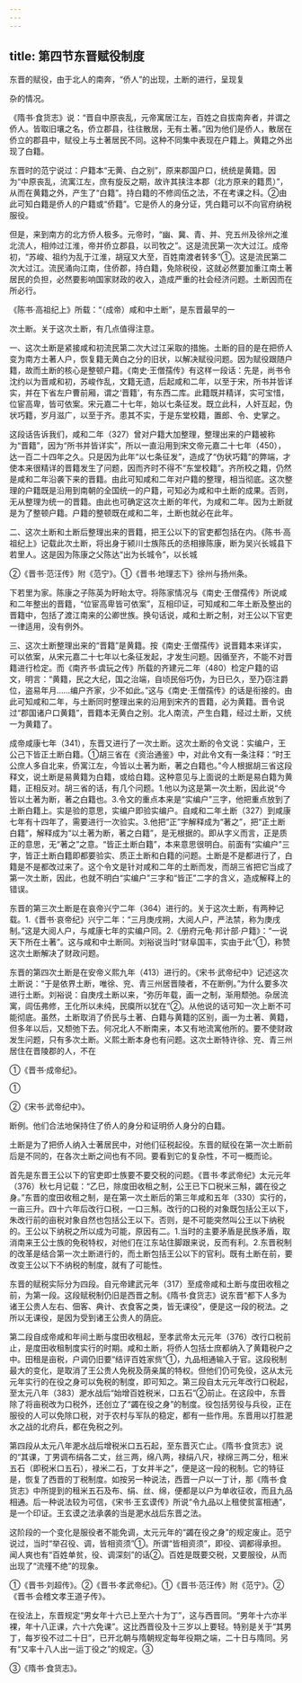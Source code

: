 ```yaml
---
---
---
```

title: 第四节东晋赋役制度
---



东晋的赋役，由于北人的南奔，“侨人”的出现，土断的进行，呈现复

杂的情况。

《隋书·食货志》说：“晋自中原丧乱，元帝寓居江左，百姓之自拔南奔者，并谓之侨人。皆取旧壤之名，侨立郡县，往往散居，无有土著。”因为他们是侨人，散居在侨立的郡县中，赋役上与土著居民不同。这种不同集中表现在户籍上。黄籍之外出现了白籍。

东晋时的范宁说过：户籍本“无黄、白之别”，原来郡国户口，统统是黄籍。因为“中原丧乱，流寓江左，庶有旋反之期，故许其挟注本郡（北方原来的籍贯）”，从而在黄籍之外，产生了“白籍”。持白籍的不修闾伍之法，不在考课之科。②由此可知白籍是侨人的户籍或“侨籍”。它是侨人的身分证，凭白籍可以不向官府纳税服役。

但是，来到南方的北方侨人极多。元帝时，“幽、冀、青、并、兖五州及徐州之淮北流人，相帅过江淮，帝并侨立郡县，以司牧之”。这是流民第一次大过江。成帝初，“苏峻、祖约为乱于江淮，胡寇又大至，百姓南渡者转多”①。这是流民第二次大过江。流民涌向江南，住侨郡，持白籍，免除税役，这就必然要加重江南土著居民的负担，必然要影响国家财政的收入，造成严重的社会经济问题。土断因而在所必行。

《陈书·高祖纪上》所载：“（成帝）咸和中土断”，是东晋最早的一

次土断。关于这次土断，有几点值得注意。

一、这次土断是紧接咸和初流民第二次大过江采取的措施。土断的目的是在把侨人变为南方土著人户，恢复籍无黄白之分的旧状，以解决赋役问题。因为赋役跟随户籍，故而土断的核心是整顿户籍。《南史·王僧孺传》有这样一段话：先是，尚书令沈约以为晋咸和初，苏峻作乱，文籍无遗，后起咸和二年，以至于宋，所书并皆详实，并在下省左户曹前厢，谓之‘晋籍’，有东西二库。此籍既并精详，实可宝惜，位宦高卑，皆可依案。宋元嘉二十七年，始以七条征发。既立此科，人奸互起，伪状巧籍，岁月滋广，以至于齐。患其不实，于是东堂校籍，置郎、令、史掌之。

这段话告诉我们，咸和二年（327）曾对户籍大加整理，整理出来的户籍被称为“晋籍”，因为“所书并皆详实”，所以一直沿用到宋文帝元嘉二十七年（450），达一百二十四年之久。只是因为此年“以七条征发”，造成了“伪状巧籍”的弊端，才使本来很精详的晋籍发生了问题，因而齐时不得不“东堂校籍”。齐所校之籍，仍然是咸和二年沿袭下来的晋籍。由此可知咸和二年对户籍的整理，相当彻底。这次整理的户籍既是沿用到南朝的全国统一的户籍，可知必为咸和中土断的成果。否则，无从整理为统一的晋籍。由此也可确定这次土断的年代，为咸和二年。因为土断就是为了整顿户籍。户籍的整顿既在咸和二年，土断也就必在此年。

二、这次土断和土断后整理出来的晋籍，把王公以下的官吏都包括在内。《陈书·高祖纪上》记载此次土断，将出身于颍川士族陈氏的丞相掾陈康，断为吴兴长城县下若里人。这是因为陈康之父陈达“出为长城令”，以长城

②《晋书·范汪传》附《范宁》。①《晋书·地理志下》徐州与扬州条。

下若里为家。陈康之子陈英为盱眙太守。将陈家情况与《南史·王僧孺传》所说咸和二年整出的晋籍，“位宦高卑皆可依案”，互相印证，可知咸和二年土断及整出的晋籍中，包括了渡江南来的公卿世族。换句话说，咸和土断之制，对王公以下官吏一律适用，没有例外。

三、这次土断整理出来的“晋籍”是黄籍。按《南史·王僧孺传》说晋籍本来详实，可以依案，从宋元嘉二十七年以七条征发起，才发生问题。因循至齐，不能不对晋籍进行检定。而《南齐书·虞玩之传》所载的齐建元二年（480）检定户籍的诏文，明言：“黄籍，民之大纪，国之治端，自顷民俗巧伪，为日已久，至乃窃注爵位，盗易年月……编户齐家，少不如此。”这与《南史·王僧孺传》的话是衔接的。由此可知咸和二年，与土断同时整理出来的沿用到宋齐的晋籍，必为黄籍。晋令说过“郡国诸户口黄籍”，晋籍本无黄白之别。北人南流，产生白籍，经过土断，又统一为黄籍了。

成帝咸康七年（341），东晋又进行了一次土断。这次土断的令文说：实编户，王公己下皆正土断白籍。①胡三省在《资治通鉴》中，对此令文有一条注释：“时王公庶人多自北来，侨寓江左，今皆以土著为断，著之白籍也。”今人根据胡三省这段释文，说土断是易黄籍为白籍，或给白籍。这种意见与上面说的土断是易白籍为黄籍，正相反对。胡三省的话，有几个问题。1.他以为这是第一次土断，因此说“今皆以土著为断，著之白籍也。3.令文的重点本来是“实编户”三字，他把重点放到了土断白籍上。实是验的意思，实编户即验实编户。自咸和二年土断（327）到咸康七年有十四年了，需要进行一次验实。3.他把“正”字解释成为“著之”，把“正土断白籍”，解释成为“以土著为断，著之白籍”，是无根据的。即从字义而言，正是质正的意思，无“著之”之意。“皆正土断白籍”，本来意思很明白。前面有“实编户”三字，皆正土断白籍即都要验实、质正土断和白籍的问题。土断是不是都进行了，白籍是不是都改过来了。这个令文是针对咸和二年的土断而发，而胡三省把它当成了第一次土断，因此，也就不明白“实编户”三字和“皆正”二字的含义，造成解释上的错误。

东晋的第三次土断是在哀帝兴宁二年（364）进行的。关于这次土断，有两种记载。1.《晋书·哀帝纪》兴宁二年：“三月庚戌朔，大阅人户，严法禁，称为庚戌制。”这是大阅人户，与咸康七年的实编户同。2.《册府元龟·邦计部·户籍》：“一说天下所在土著”。这与咸和中土断同。刘裕说当时“财阜国丰，实由于此”①，称赞这次土断解决了财政问题。

东晋的第四次土断是在安帝义熙九年（413）进行的。《宋书·武帝纪中》记述这次土断说：“于是依界土断，唯徐、兖、青三州居晋陵者，不在断例。”为什么要多次进行土断。刘裕说：自庚戌土断以来，“弥历年载，画一之制，渐用颓弛。杂居流寓，闾伍弗修，王化所以未纯，民瘼所以犹在”②。从他说的话可知一次上断不可能彻底。虽然，土断取消了侨民与土著、白籍与黄籍的区别，画一为土著、黄籍，但多年以后，又颓弛下去。何况北人不断南来，本又有地流寓他所的。要不使财政发生问题，只有多次土断。义熙土断本身也有问题。这次土断特许徐、兖、青三州居住在晋陵郡的人，不在

①《晋书·成帝纪》。

①

②《宋书·武帝纪中》。

断例。他们合法地保持住了侨人的身分和证明侨人身分的白籍。

土断是为了把侨人纳入士著居民中，对他们征税起役。东晋的赋役在第一次土断前后是不同的，在各次土断之间也有不同。要看到它的复杂性，不可一概而论。

首先是东晋王公以下的官吏即士族要不要交税的问题。《晋书·孝武帝纪》太元元年（376）秋七月记载：“乙巳，除度田收租之制，公王已下口税米三斛，蠲在役之身。”东晋的度田收租之制，是在第一次土断后的第三年咸和五年（330）实行的，一亩三升。四十六年后改行口税，一口三斛。改行的口税的对象既包括公王以下，朱改行前的亩税对象自然也包括公王以下。否则，是不可能突然叫公王以下纳税的。王公以下纳税之所以成为可能，原因有二。1.当时的主要矛盾是民族矛盾，取消南来王公士族的免税特权，对他们在江东站住脚跟来说，反而有利。2.东晋税制的改革是结合第一次土断进行的，而土断包括王公以下的官利。既有土断在前，要改变王公以下不纳税的制度，就有了可能性。

东晋的赋税实际分为四段。自元帝建武元年（317）至成帝咸和土断与度田收租之前，为第一段。这段赋税制仍旧是西晋之制。《隋书·食货志》说东晋“都下人多为诸王公贵人左右、佃客、典计、衣食客之类，皆无课役”，便是这一段的税法。之所以无课役，是因为受到诸王公贵人的荫庇。

第二段自成帝咸和年间土断与度田收租起，至孝武帝太元元年（376）改行口税前止，是度田收租制度实行的时期。咸和土断，将侨人包括士庶都纳入了黄籍税户之中。田租是亩税，户调仍旧要“结评百姓家赀”①，九品相通输入于官。这段税制最大的变化，是取消了王公贵人免税及荫亲属的特权。但他们仍可免役，这从太元元年实行的在役之身可以免税的制度，即可知之。第三段自太元元年改行口税起，至太元八年（383）淝水战后“始增百姓税米，口五石”②前止。在这段中，东晋除了将亩税改为口税外，还创立了“蠲在役之身”的制度。役包括劳役与兵役，正在服役的人可以免除口税，对于农村与军队的稳定，都有一些作用。东晋用以打胜淝水之战的北府兵，都在免税之列。

第四段从太元八年淝水战后增税米口五石起，至东晋灭亡止。《隋书·食货志》说的“其课，丁男调布绢各二丈，丝三两，绵八两，禄绢八尺，禄绵三两二分，租米五石（即税米口五石），禄米二石，丁女并半之”，便是这一段的税制。它的特征是，恢复了西晋的丁税制度。如按另一种说法，西晋一户以一丁计，那《隋书·食货志》中所提到的租米五石及布、绢、丝、绵，便都是以户为单收征收，而且九品相通。后一种说法较为可信，《宋书·王玄谟传》所说“令九品以上租使贫富相通”，是一个印证。王玄谟之法承袭的当是淝水战后东晋之法。

这阶段的一个变化是服役者不能免调，太元元年的“蠲在役之身”的规定废止。范宁说过，当时“举召役、调，皆相资须”①。所谓“皆相资须”，即役、调都得承担。闻人爽也有“百姓单贫，役、调深刻”的话②。百姓是既要交税，又要服役，从而出现了“流殣不绝”的现象。

①《晋书·刘超传》。②《晋书·孝武帝纪》。①《晋书·范汪传》附《范宁》。②《晋书·会稽文孝王道子传》。


在役法上，东晋规定“男女年十六已上至六十为丁”，这与西晋同。“男年十六亦半裸，年十八正课，六十六免课”。这比西晋役及十三岁以上要轻。特别是关于“其男丁，每岁役不过二十日”，已开北朝与隋朝规定每年役期之端，二十日与隋同。另有“又率十八人出一运丁役之”的规定。③

③《隋书·食货志》。